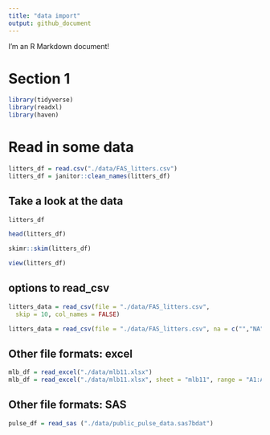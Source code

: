 ```yaml
---
title: "data import"
output: github_document
---
```


I'm an R Markdown document! 

# Section 1


```r
library(tidyverse)
library(readxl)
library(haven)
```

# Read in some data

```r
litters_df = read.csv("./data/FAS_litters.csv")
litters_df = janitor::clean_names(litters_df)
```

## Take a look at the data
```r
litters_df
```

```r
head(litters_df)
```

```r
skimr::skim(litters_df)
```

```r
view(litters_df)
```

## options to read_csv
```r
litters_data = read_csv(file = "./data/FAS_litters.csv",
  skip = 10, col_names = FALSE)

litters_data = read_csv(file = "./data/FAS_litters.csv", na = c("","NA" , 999))

```

## Other file formats: excel
```r
mlb_df = read_excel("./data/mlb11.xlsx")
mlb_df = read_excel("./data/mlb11.xlsx", sheet = "mlb11", range = "A1:A7")
```

## Other file formats: SAS

```r
pulse_df = read_sas ("./data/public_pulse_data.sas7bdat")
```


